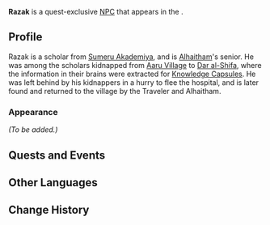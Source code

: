 {{Meta
|missing_NPC_profile  = yes
}}
{{Character Infobox
|type             = Quest NPC
|image            = NPC Razak.png
|region           = Sumeru
|location         = Sumeru
|affiliation      = Sumeru Akademiya

|voiceEN          = 
|voiceCN          = 
|voiceJP          = 
}}
'''Razak''' is a quest-exclusive [[NPC]] that appears in the {{Quest|Cry From the Eleazar Hospital}}.

==Profile==
Razak is a scholar from [[Sumeru Akademiya]], and is [[Alhaitham]]'s senior. He was among the scholars kidnapped from [[Aaru Village]] to [[Dar al-Shifa]], where the information in their brains were extracted for [[Canned Knowledge|Knowledge Capsules]]. He was left behind by his kidnappers in a hurry to flee the hospital, and is later found and returned to the village by the Traveler and Alhaitham.

===Appearance===
<!-- Keep appearance section short and concise. Limit to 2 paragraphs with 3-4 sentences each. -->
''(To be added.)''

==Quests and Events==
{{Quests and Events}}
<!--
==Trivia==
* 
-->
==Other Languages==
{{Other Languages
|default_hidden = 1
|en      = Razak
|zhs     = 拉扎克
|zhs_rm  = Lāzhākè
|zht     = 拉扎克
|zht_rm  = Lāzhākè
|ja      = ラザック
|ja_rm   = Razakku
|ko      = 라자크
|es      = Razak
|fr      = Razak
|ru      = Разак
|th      = Razak
|vi      = Razak
|de      = Razak
|id      = Razak
|pt      = Razak
|tr      = Razak
|it      = Razak
}}

==Change History==
{{Change History|3.1}}
<!--
==References==
{{Reflist}}
-->